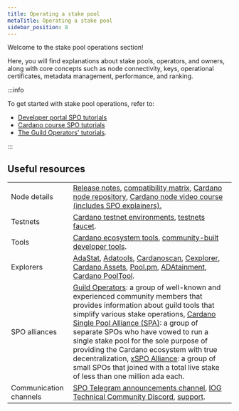 ```yaml
---
title: Operating a stake pool
metaTitle: Operating a stake pool
sidebar_position: 8
---
```


Welcome to the stake pool operations section!

Here, you will find explanations about stake pools, operators, and owners, along with core concepts such as node connectivity, keys, operational certificates, metadata management, performance, and ranking.

  :::info  
  
To get started with stake pool operations, refer to:

-   [Developer portal SPO tutorials](https://developers.cardano.org/docs/operate-a-stake-pool/)
-   [Cardano course SPO tutorials](https://cardano-course.gitbook.io/cardano-course/handbook/create-a-stake-pool)
-   [The Guild Operators' tutorials](https://cardano-community.github.io/guild-operators/).
  
:::

## Useful resources

|  |  |
|--|--|
| Node details | [Release notes](/release-notes/release-notes), [compatibility matrix](/release-notes/comp-matrix), [Cardano node repository](https://github.com/input-output-hk/cardano-node#overview-of-the-cardano-node-repository), [Cardano node video course (includes SPO explainers).](/development-guidelines/cardano-node-course/) |
| Testnets | [Cardano testnet environments](/cardano-testnets/environments), [testnets faucet](/cardano-testnets/tools/faucet/). |
| Tools | [Cardano ecosystem tools](https://developers.cardano.org/tools/), [community-built developer tools](https://www.essentialcardano.io/article/a-list-of-community-built-developer-tools-on-cardano).|
| Explorers | [AdaStat](https://adastat.net/transactions), [Adatools](https://adatools.io/), [Cardanoscan](https://cardanoscan.io/transactions),  [Cexplorer](https://cexplorer.io/), [Cardano Assets](https://cardanoassets.com/), [Pool.pm](https://pool.pm/tokens), [ADAtainment](https://www.adatainment.com/index.php?page=home&lang=en), [Cardano PoolTool](https://pooltool.io/). |
| SPO alliances | [Guild Operators](https://cardano-community.github.io/guild-operators/): a group of well-known and experienced community members that provides information about guild tools that simplify various stake operations, [Cardano Single Pool Alliance (SPA)](https://singlepoolalliance.net/): a group of separate SPOs who have vowed to run a single stake pool for the sole purpose of providing the Cardano ecosystem with true decentralization, [xSPO Alliance](https://www.xspo-alliance.org/): a group of small SPOs that joined with a total live stake of less than one million ada each.|
| Communication channels | [SPO Telegram announcements channel](https://t.me/SPOannouncements), [IOG Technical Community Discord](https://discord.com/invite/5kaErDKDRq), [support](https://iohk.zendesk.com/hc/en-us).|
